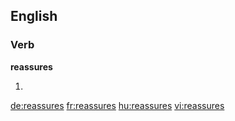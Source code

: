 ==English==

===Verb===
'''reassures'''

# {{third-person singular of|reassure}}

[[de:reassures]]
[[fr:reassures]]
[[hu:reassures]]
[[vi:reassures]]